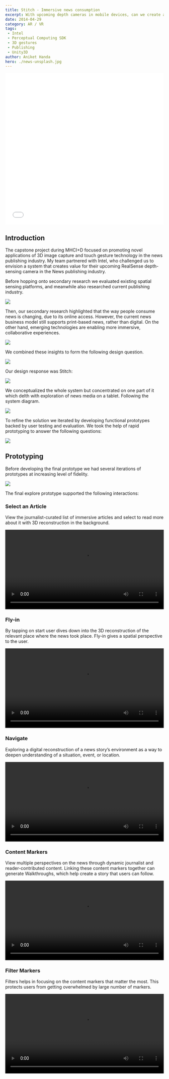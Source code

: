 ```yaml
---
title: Stitch - Immersive news consumption
excerpt: With upcoming depth cameras in mobile devices, can we create a more immersive news consumption medium?
date: 2014-04-29
category: AR / VR
tags:
 - Intel 
 - Perceptual Computing SDK
 - 3D gestures
 - Publishing
 - Unity3D
author: Aniket Handa
hero: ./news-unsplash.jpg
---
```


<div style="height: 480px">
  <iframe src="//player.vimeo.com/video/103798732?title=0&amp;byline=0&amp;portrait=0" width="100%" height="100%" frameborder="0" webkitallowfullscreen mozallowfullscreen allowfullscreen></iframe>
</div>

## Introduction

The capstone project during MHCI+D focused on promoting novel applications of 3D image capture and touch gesture technology in the news publishing industry. My team partnered with Intel, who challenged us to envision a system that creates value for their upcoming RealSense depth-sensing camera in the News publishing industry. 

Before hopping onto secondary research we evaluated existing spatial sensing platforms, and meanwhile also researched current publishing industry.

<div className="Image__Small">
  <img src="./stitch-slide-pics-low/3.jpg" />
</div>

Then, our secondary research highlighted that the way people consume news is changing, due to its online access. However, the current news business model still supports print-based news, rather than digital. On the other hand, emerging technologies are enabling more immersive, collaborative experiences.

<div className="Image__Small">
  <img src="./stitch-slide-pics-low/4.jpg"/>
</div>

We combined these insights to form the following design question.

<div className="Image__Small">
  <img src="./stitch-slide-pics-low/1.jpg" />
</div>

Our design response was Stitch:

<div className="Image__Small">
  <img src="./stitch-slide-pics-low/0.jpg" />
</div>

We conceptualized the whole system but concentrated on one part of it which delth with exploration of news media on a tablet. Following the system diagram.

<div className="Image__Small">
  <img src="./stitch-slide-pics-low/5.jpg" />
</div>

To refine the solution we iterated by developing functional prototypes backed by user testing and evaluation. We took the help of rapid prototyping to answer the following questions:

<div className="Image__Small">
  <img src="./stitch-slide-pics-low/7.jpg" />
</div>

## Prototyping

Before developing the final prototype we had several iterations of prototypes at increasing level of fidelity.

<div className="Image__Small">
  <img src="./stitch-slide-pics-low/6.jpg"/>
</div>

The final explore prototype supported the following interactions:

### Select an Article

View the journalist-curated list of immersive articles and select to read more about it with 3D reconstruction in the background.

<div className="Image__Small">
  <video width="100%" loop autoplay>
    <source src="./movie-trims/article.mp4" type="video/mp4"/>
    <source src="./movie-trims/article.webm" type="video/webm"/>
    Your browser does not support HTML5 video.
  </video>
</div>


### Fly-in

By tapping on start user dives down into the 3D reconstruction of the relevant place where the news took place. Fly-in gives a spatial perspective to the user.

<div className="Image__Small">
  <video width="100%" loop autoplay>
    <source src="./movie-trims/fly.mp4" type="video/mp4"/>
    <source src="./movie-trims/fly.webm" type="video/webm"/>
    Your browser does not support HTML5 video.
  </video>
</div>

### Navigate 

Exploring a digital reconstruction of a news story’s environment as a way to deepen understanding of a situation, event, or location.

<div className="Image__Small">
  <video width="100%" loop autoplay>
    <source src="./movie-trims/nav.mp4" type="video/mp4"/>
    <source src="./movie-trims/nav.webm" type="video/webm"/>
    Your browser does not support HTML5 video.
  </video>
</div>

### Content Markers

View multiple perspectives on the news through dynamic journalist and reader-contributed content. Linking these content markers together can generate Walkthroughs, which help create a story that users can follow.

<div className="Image__Small">
  <video width="100%" loop autoplay>
    <source src="./movie-trims/marker.mp4" type="video/mp4"/>
    <source src="./movie-trims/marker.webm" type="video/webm"/>
    Your browser does not support HTML5 video.
  </video>
</div>


### Filter Markers

Filters helps in focusing on the content markers that matter the most. This protects users from getting overwhelmed by large number of markers.

<div className="Image__Small">
  <video width="100%" loop autoplay>
    <source src="./movie-trims/filter.mp4" type="video/mp4"/>
    <source src="./movie-trims/filter.webm" type="video/webm"/>
    Your browser does not support HTML5 video.
  </video>
</div>


			
